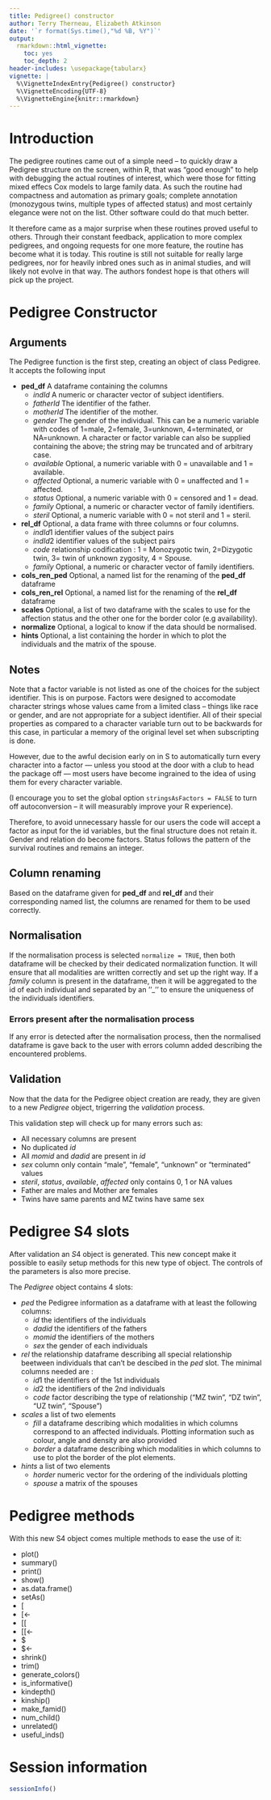 ```yaml
---
title: Pedigree() constructor
author: Terry Therneau, Elizabeth Atkinson
date: '`r format(Sys.time(),"%d %B, %Y")`'
output:
  rmarkdown::html_vignette:
    toc: yes
    toc_depth: 2
header-includes: \usepackage{tabularx}
vignette: |
  %\VignetteIndexEntry{Pedigree() constructor}
  %\VignetteEncoding{UTF-8}
  %\VignetteEngine{knitr::rmarkdown}
---
```


Introduction
===============

The pedigree routines came out of a simple need -- to quickly draw a
Pedigree structure on the screen, within R, that was "good enough" to
help with debugging the actual routines of interest, which were those for
fitting mixed effecs Cox models to large family data.  As such the routine
had compactness and automation as primary goals; complete annotation
(monozygous twins, multiple types of affected status) and most certainly
elegance were not on the list.  Other software could do that much
better.
        
It therefore came as a major surprise when these routines proved useful
to others.  Through their constant feedback, application to more
complex pedigrees, and ongoing requests for one more feature, the routine has 
become what it is today.  This routine is still not 
suitable for really large pedigrees, nor for heavily inbred ones such as in
animal studies, and will likely not evolve in that way.  The authors fondest
hope is that others will pick up the project.
        
Pedigree Constructor
========================

## Arguments

The Pedigree function is the first step, creating an object of class
Pedigree.  
It accepts the following input

- **ped_df** A dataframe containing the columns
    - $indId$ A numeric or character vector of subject identifiers.
    - $fatherId$ The identifier of the father.
    - $motherId$ The identifier of the mother.
    - $gender$ The gender of the individual.  This can be a numeric
    variable with codes of 1=male, 2=female, 3=unknown, 4=terminated,
    or NA=unknown.
    A character or factor variable can also be supplied containing
    the above; the string may be truncated and of arbitrary case.
    - $available$ Optional, a numeric variable with 0 = unavailable
    and 1 = available.
    - $affected$ Optional, a numeric variable with 0 = unaffected
    and 1 = affected.
    - $status$ Optional, a numeric variable with 0 = censored and
    1 = dead.
    - $family$ Optional, a numeric or character vector of family
    identifiers.
    - $steril$ Optional, a numeric variable with 0 = not steril and
    1 = steril.
- **rel_df** Optional, a data frame with three columns or four columns.
    - $indId1$ identifier values of the subject pairs
    - $indId2$ identifier values of the subject pairs
    - $code$ relationship codification : 1 = Monozygotic twin,
    2=Dizygotic twin, 3= twin of unknown zygosity, 4 = Spouse.
    - $family$ Optional, a numeric or character vector of family
    identifiers.
- **cols_ren_ped** Optional, a named list for the renaming of the
**ped_df** dataframe
- **cols_ren_rel** Optional, a named list for the renaming of the
**rel_df** dataframe
- **scales** Optional, a list of two dataframe with the scales to use for the
    affection status and the other one for the border color (e.g availability).
- **normalize** Optional, a logical to know if the data should be normalised.
- **hints** Optional, a list containing the horder in which to plot the
individuals and the matrix of the spouse.

## Notes

Note that a factor variable is not listed as one of the choices for the
subject identifier. This is on purpose.  Factors
were designed to accomodate character strings whose values came from a limited
class -- things like race or gender, and are not appropriate for a subject
identifier.  All of their special properties as compared to a character
variable turn out to be backwards for this case, in particular a memory
of the original level set when subscripting is done.

However, due to the awful decision early on in S to automatically turn every
character into a factor --- unless you stood at the door with a club to
head the package off --- most users have become ingrained to the idea of
using them for every character variable.

(I encourage you to set the global option `stringsAsFactors = FALSE` to turn
off autoconversion -- it will measurably improve your R experience).

Therefore, to avoid unnecessary hassle for our users 
the code will accept a factor as input for the id variables, but
the final structure does not retain it.  
Gender and relation do become factors.
Status follows the pattern of the survival routines and remains an integer.

## Column renaming

Based on the dataframe given for **ped_df** and **rel_df** and their
corresponding named list, the columns are renamed for them to be used
correctly.

## Normalisation

If the normalisation process is selected `normalize = TRUE`, then both
dataframe will be checked by their dedicated normalization function.
It will ensure that all modalities are written correctly and set up the
right way. If a $family$ column is present in the dataframe, then it will
be aggregated to the id of each individual and separated by an ''_'' to
ensure the uniqueness of the individuals identifiers.

### Errors present after the normalisation process

If any error is detected after the normalisation process, then the normalised
dataframe is gave back to the user with errors column added describing the
encountered problems.

## Validation

Now that the data for the Pedigree object creation are ready, they are
given to a new $Pedigree$ object, trigerring the $validation$ process.

This validation step will check up for many errors such as:

- All necessary columns are present
- No duplicated $id$
- All $momid$ and $dadid$ are present in $id$
- $sex$ column only contain "male", "female", "unknown" or "terminated" values
- $steril$, $status$, $available$, $affected$ only contains 0, 1 or NA values
- Father are males and Mother are females
- Twins have same parents and MZ twins have same sex

Pedigree S4 slots
========================

After validation an $S4$ object is generated.
This new concept make it possible to easily setup methods for this new
type of object.
The controls of the parameters is also more precise.

The $Pedigree$ object contains 4 slots:

- $ped$ the Pedigree information as a dataframe with at least the
following columns:
    - $id$ the identifiers of the individuals
    - $dadid$ the identifiers of the fathers
    - $momid$ the identifiers of the mothers
    - $sex$ the gender of each individuals
- $rel$ the relationship dataframe describing all special relationship
beetween individuals that can't be descibed in the $ped$ slot.
The minimal columns needed are :
    - $id1$ the identifiers of the 1st individuals
    - $id2$ the identifiers of the 2nd individuals
    - $code$ factor describing the type of relationship
    ("MZ twin", "DZ twin", "UZ twin", "Spouse")
- $scales$ a list of two elements
    - $fill$ a dataframe describing which modalities in which columns
    correspond to an affected individuals.
    Plotting information such as colour, angle and density are also provided
    - $border$ a dataframe describing which modalities in which columns to
    use to plot the border of the plot elements.
- $hints$ a list of two elements
    - $horder$ numeric vector for the ordering of the individuals plotting
    - $spouse$ a matrix of the spouses

Pedigree methods
========================

With this new S4 object comes multiple methods to ease the use of it:

- plot()
- summary()
- print()
- show()
- as.data.frame()
- setAs()
- [
- [<-
- [[
- [[<-
- $
- $<-
- shrink()
- trim()
- generate_colors()
- is_informative()
- kindepth()
- kinship()
- make_famid()
- num_child()
- unrelated()
- useful_inds()

Session information
===================

```r
sessionInfo()
```
